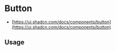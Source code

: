 
<Meta of={ButtonStories} />

# Button

* [https://ui.shadcn.com/docs/components/button](https://ui.shadcn.com/docs/components/button)

<Canvas of={ButtonStories.Default} />

<Controls />

## Usage

```jsx
import { Button } from '@sozialhelden/ui';

export function App() {
  return (
    <Button>Click me</Button>
  );
}
```
